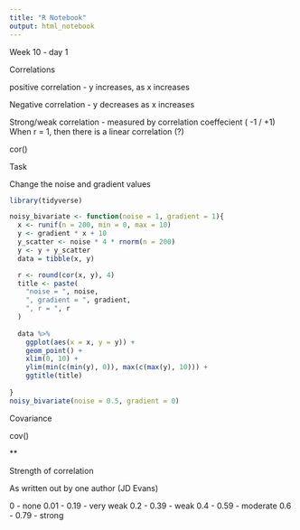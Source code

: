 ```yaml
---
title: "R Notebook"
output: html_notebook
---
```


Week 10 - day 1

Correlations

positive correlation - y increases, as x increases

Negative correlation - y decreases as x increases

Strong/weak correlation - measured by correlation coeffecient ( -1 / +1)
When r = 1, then there is a linear correlation (?)

cor()

Task

Change the noise and gradient values 
```r
library(tidyverse)

noisy_bivariate <- function(noise = 1, gradient = 1){
  x <- runif(n = 200, min = 0, max = 10)
  y <- gradient * x + 10
  y_scatter <- noise * 4 * rnorm(n = 200)
  y <- y + y_scatter
  data = tibble(x, y)

  r <- round(cor(x, y), 4)
  title <- paste(
    "noise = ", noise,
    ", gradient = ", gradient,
    ", r = ", r
  )
  
  data %>%
    ggplot(aes(x = x, y = y)) +
    geom_point() +
    xlim(0, 10) +
    ylim(min(c(min(y), 0)), max(c(max(y), 10))) +
    ggtitle(title)
  
}
noisy_bivariate(noise = 0.5, gradient = 0)
```

Covariance


cov()


**

Strength of correlation

As written out by one author (JD Evans)

0 - none
0.01 - 0.19 - very weak
0.2 - 0.39 - weak
0.4 - 0.59 - moderate
0.6 - 0.79 - strong


